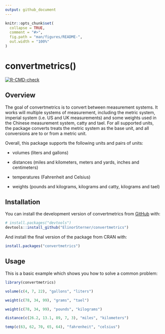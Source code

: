 ```yaml
---
output: github_document
---
```


<!-- README.md is generated from README.Rmd. Please edit that file -->

```r
knitr::opts_chunk$set(
  collapse = TRUE,
  comment = "#>",
  fig.path = "man/figures/README-",
  out.width = "100%"
)
```

# convertmetrics()

<!-- badges: start -->

[![R-CMD-check](https://github.com/ElinorSterner/metrics_group_2/actions/workflows/R-CMD-check.yaml/badge.svg)](https://github.com/ElinorSterner/metrics_group_2/actions/workflows/R-CMD-check.yaml)
<!-- badges: end -->

## Overview

The goal of convertmetrics is to convert between measurement systems. It works will multiple systems of measurement, including the metric system, imperial system (i.e. US and UK measurements) and some weights used in the Chinese measurement system, catty and tael. For all supported units, the package converts treats the metric system as the base unit, and all conversions are to or from a metric unit.

Overall, this package supports the following units and pairs of units:

-   volumes (liters and gallons)

-   distances (miles and kilometers, meters and yards, inches and centimeters)

-   temperatures (Fahrenheit and Celsius)

-   weights (pounds and kilograms, kilograms and catty, kilograms and tael)

## Installation

You can install the development version of convertmetrics from [GitHub](https://github.com/) with:

``` r
# install.packages("devtools")
devtools::install_github("ElinorSterner/convertmetrics")
```

And install the final version of the package from CRAN with:

```r
install.packages("convertmetrics")
```

## Usage

This is a basic example which shows you how to solve a common problem:

```r
library(convertmetrics)

volume(c(4, 7, 22), "gallons", "liters")

weight(c(78, 34, 99), "grams", "tael")

weight(c(78, 34, 99), "pounds", "kilograms")

distance(c(26.2, 13.1, 89, 7, 3), "miles", "kilometers")

temp(c(63, 62, 70, 65, 64), "fahrenheit", "celsius")

```
